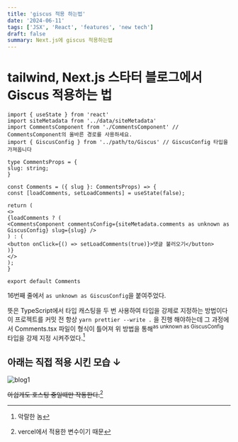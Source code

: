 ```yaml
---
title: 'giscus 적용 하는법'
date: '2024-06-11'
tags: ['JSX', 'React', 'features', 'new tech']
draft: false
summary: Next.js에 giscus 적용하는법
---
```


# tailwind, Next.js 스타터 블로그에서 Giscus 적용하는 법

```tsx:Comments.tsx {16}
import { useState } from 'react'
import siteMetadata from '../data/siteMetadata'
import CommentsComponent from './CommentsComponent' // CommentsComponent의 올바른 경로를 사용하세요.
import { GiscusConfig } from '../path/to/Giscus' // GiscusConfig 타입을 가져옵니다

type CommentsProps = {
slug: string;
}

const Comments = ({ slug }: CommentsProps) => {
const [loadComments, setLoadComments] = useState(false);

return (
<>
{loadComments ? (
<CommentsComponent commentsConfig={siteMetadata.comments as unknown as GiscusConfig} slug={slug} />
) : (
<button onClick={() => setLoadComments(true)}>댓글 불러오기</button>
)}
</>
);
}

export default Comments
```

16번째 줄에서 `as unknown as GiscusConfig`을 붙여주었다.

뜻은 TypeScript에서 타입 캐스팅을 두 번 사용하여 타입을 강제로 지정하는 방법이다
이 프로젝트를 커밋 전 항상 `yarn prettier --write .` 을 진행 해야하는데
그 과정에서 Comments.tsx 파일이 형식이 틀어져 위 방법을 통해<sup>as unknown as GiscusConfig</sup> 타입을 강제 지정 시켜주었다.[^1]

## 아래는 직접 적용 시킨 모습 ↓

<Image alt="blog1" src="/static/images/blog-tech/blog1.png" width={1097} height={418} />

~~아쉽게도 호스팅 중일때만 작동한다.~~[^2]

[^1]: 악랄한 놈
[^2]: vercel에서 적용한 변수이기 때문
